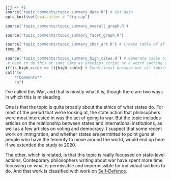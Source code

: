 ```r
jjj <- 41
source('topic_comments/topic_summary_data.R') # Get data
opts_knit$set(eval.after = "fig.cap")
```

```r
source('topic_comments/topic_summary_overall_graph.R')
```

```r
source('topic_comments/topic_summary_facet_graph.R')
```

```r
source('topic_comments/topic_summary_char_art.R') # Create table of all articles in topic
temp_dt
```

```r
source('topic_comments/topic_summary_high_cites.R') # Generate table of highly cited articles. 
 # Have to do this at same time as previous script or a weird caching error occurs.
if(is_high_cites == 1){high_table} # Conditional because not all topics have high cites
cat("\n
	**Comments**
	\n")
```

I've called this War, and that is mostly what it is, though there are two ways in which this is misleading. 

One is that the topic is quite broadly about the ethics of what states do. For most of the period that we're looking at, the state action that philosophers were most interested in was the act of going to war. But the topic includes articles on the relationship between states and international institutions, as well as a few articles on voting and democracy. I suspect that some recent work on immigration, and whether states are permitted to point guns at people who have the temerity to move around the world, would end up here if we extended the study to 2020.

The other, which is related, is that this topic is really focussed on state-level actions. Conteporary philosophers writing about war have spent more time focussing on what is permissible and impermissible for individual soldiers to do. And that work is classified with work on [Self-Defence](#topic71).
